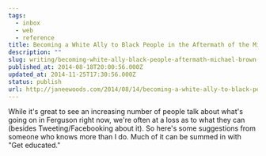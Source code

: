 ```yaml
---
tags:
  - inbox
  - web
  - reference
title: Becoming a White Ally to Black People in the Aftermath of the Michael Brown Murder
description: ""
slug: writing/becoming-white-ally-black-people-aftermath-michael-brown-murder
published_at: 2014-08-18T20:00:56.000Z
updated_at: 2014-11-25T17:30:56.000Z
status: publish
url: http://janeewoods.com/2014/08/14/becoming-a-white-ally-to-black-people-in-the-aftermath-of-the-michael-brown-murder/
---
```

While it's great to see an increasing number of people talk about what's going on in Ferguson right now, we're often at a loss as to what they can (besides Tweeting/Facebooking about it). So here's some suggestions from someone who knows more than I do. Much of it can be summed in with "Get educated."
